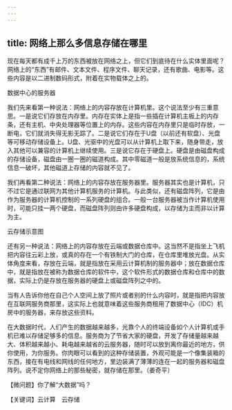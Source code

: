 ```yaml
---
---
---
```

title: 网络上那么多信息存储在哪里
---




现在每天都有成千上万的东西被放在网络之上，但它们到底待在什么实体里面呢？网络上的“东西”有邮件、文本文件、程序文件、聊天记录，还有歌曲、电影等。这些内容是以二进制数码形式，附着在实物载体之上的。

数据中心的服务器



我们先来看第一种说法：网络上的内容存放在计算机里。这个说法至少有三重意思。一是说它们存放在内存里。内存在实体上是指一些插在计算机主板上的内存条，还有主机、中央处理器等位置上的内存。这些内容在内存里只是临时存放，一断电，它们就消失得无影无踪了。二是说它们存在于U盘（以前还有软盘）、光盘等可移动存储设备上。U盘、光驱中的光盘可以从计算机上取下来，随身带走，放入其他可以兼容的计算机上继续使用。三是说它存在于硬盘上。硬盘是由磁盘构成的存储设备，磁盘由一圈一圈的磁道构成。其中零磁道一般是放系统信息的，系统信息一破坏，其他磁道上存储的内容就不见了。

我们再看第二种说法：网络上的内容存放在服务器里。服务器其实也是计算机，只不过它是通过联网为其他计算机服务的计算机。与此类似，还有磁盘阵列，它是由作为服务器的计算机控制的一系列硬盘的组合。一般一台服务器被当作计算机使用时，可能只挂一两个硬盘，而磁盘阵列则由许多硬盘构成，以存储为主而非以计算为主。

云存储示意图



还有另一种说法：网络上的内容存放在云端或数据仓库中。这当然不是指坐上飞机把内容往云彩上放，或真的存在一个有铁制大门的仓库，在仓库里堆放光盘。从实体角度来看，存放在云端，就是指放在采用云计算机制的服务器中；放在数据仓库中，就是指放在被称为数据仓库的软件中，这个软件形式的数据仓库和仓库中的数据，实际上仍是存放在服务器的硬盘上或磁盘阵列之中的。

当有人告诉你他在自己个人空间上放了照片或者别的什么内容时，就是指把内容放在互联网服务商那里，这实际上也就意味着这些服务商租用了数据中心（IDC）机房中的服务器，来存放这些资料。

在大数据时代，人们产生的数据越来越多，光靠个人的终端设备如个人计算机或手机已难以存储足够多的信息。服务商为了节省大家的硬盘，开发了存储量越来越大、体积越来越小、耗电越来越省的云服务器，随时可以放到离你最近的地方，供你使用，为你服务。你肉眼可以看到的这种存储装置，外观可能是一个像集装箱的东西，接在有电线和网线的任何地方，里边装满了薄薄的连在一起的服务器和磁盘阵列。说不定你网络上的那些秘密，就存储在那里。（姜奇平）





【微问题】你了解“大数据”吗？

【关键词】云计算　云存储